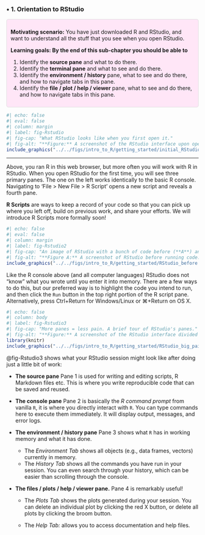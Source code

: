 ### • 1. Orientation to RStudio {.unnumbered}


::: {.motivation style="background-color: #ffe6f7; padding: 10px; border: 1px solid #ddd; border-radius: 5px;"}


**Motivating scenario:**  You have just downloaded R and RStudio, and want to understand all the stuff that you see when you open RStudio.        

**Learning goals: By the end of this sub-chapter you should be able to**  

1. Identify the **source pane** and what to do there.  
2. Identify the **terminal pane** and what to see and do there.     
3. Identify the **environment / history** pane, what to see and do there, and how to navigate tabs in this pane.  
4. Identify the **file / plot / help / viewer** pane, what to see and do there, and how to navigate tabs in this pane.  

:::     


```r
#| echo: false
#| eval: false
#| column: margin
#| label: fig-Rstudio
#| fig-cap: "What RStudio looks like when you first open it."
#| fig-alt: "**Figure:** A screenshot of the RStudio interface upon opening a new session.  - The **console panel** (left) displays the R version (`R 4.4.1`) and startup information, including the following message:  R version 4.4.1 (2024-06-14) -- \"Race for Your Life\";   Copyright (C) 2024 The R Foundation for Statistical Computing   Platform: x86_64-apple-darwin20  ; R is free software and comes with ABSOLUTELY NO WARRANTY.   You are welcome to redistribute it under certain conditions.   Type 'license()' or 'licence()' for distribution details.  Natural language support but running in an English locale.  R is a collaborative project with many contributors.  Type 'contributors()' for more information and   'citation()' on how to cite R or R packages in publications.   Type 'demo()' for some demos, 'help()' for on-line help, or   'help.start()' for an HTML browser interface to help. Type 'q()' to quit R.  - The **environment panel** (top-right) is empty, showing the message \"Environment is empty,\" indicating no objects are currently loaded into memory.  - The **files, plots, packages, and help panel** (bottom-right) is empty, with no files, plots, or additional information displayed.  The RStudio top menu bar is visible, showing options like \"File,\" \"Edit,\" \"Code,\" \"View,\" and others. The current folder is labeled \"untitled folder.\""
include_graphics("../../figs/intro_to_R/getting_started/initial_RStudio.png")
```

---  

Above, you ran R in this web browser, but more often you will work with R in RStudio. When you open RStudio for the first time, you will see three primary panes. The one on the left works identically to the basic R console. Navigating to 'File > New File > R Script' opens a new script and reveals a fourth pane.

:::aside
**R Scripts** are ways to keep a record of your code so that you can pick up where you left off, build on previous work, and share your efforts. We will introduce R Scripts more formally soon!  
:::

```r
#| echo: false
#| eval: false
#| column: margin
#| label: fig-Rstudio2
#| fig-cap: "An image of RStudio with a bunch of code before (**A**) and after (**B**) the code is entered into the working memory by highlighting it and clicking `Run`. Note that three things change after the code is executed. (1) The code appears in the R Console pane, (2) The assigned variables are displayed in the Environment pane, and (3) A plot appears in the plot pane."
#| fig-alt: "**Figure A:** A screenshot of RStudio before running code. The R script editor contains the following code: library(readr); library(dplyr); library(ggplot2); visitation_link <- \"https://raw.githubusercontent.com/ybrandvain/datasets/refs/heads/master/pollinator_visits.csv\"; visitation_data <- readr::read_csv(visitation_link); ggplot(visitation_data, aes(x = petal_area_mm, y = mean_visits))+  geom_point()+ scale_x_continuous(trans = \"log10\")+ scale_y_continuous(trans = \"log1p\")+  geom_smooth(method = \"lm\").   The console panel at the bottom is empty, with no output displayed. The environment panel on the right shows \"Environment is empty,\" indicating no objects have been created in memory. The file and plots panels are also empty. **Figure B:** A screenshot of RStudio after running the code. The same code is visible in the script editor, with the `Run` button highlighted. The console panel at the bottom shows the following output:   The environment panel on the right now contains two objects: The plots panel now shows our plot."
include_graphics("../../figs/intro_to_R/getting_started/RStudio_before.png")
```

Like the R console above (and all computer languages) RStudio does not "know" what you wrote until you enter it into memory. There are a few ways to do this, but our preferred way is to highlight the code you intend to run, and then click the `Run` button in the top right portion of the R script pane. Alternatively, press Ctrl+Return for Windows/Linux or ⌘+Return on OS X. 


```r
#| echo: false
#| column: body
#| label: fig-Rstudio3
#| fig-cap: "More panes = less pain. A brief tour of RStudio's panes."
#| fig-alt: "**Figure:** A screenshot of the RStudio interface divided into four labeled panes.  - **Pane 1 (top-left):** The R script editor contains code. - **Pane 2 (bottom-left):** The console shows the execution of the script.  - **Pane 3 (top-right):** The environment panel lists two variables in R's working memory.- **Pane 4 (bottom-right):** The plots panel displays the  plots our code made." 
library(knitr)
include_graphics("../../figs/intro_to_R/getting_started/RStudio_big_pains.png")
```

@fig-Rstudio3 shows what your RStudio session might look like after doing just a little bit of work:  

- **The source pane** Pane 1 is used for writing and editing scripts, R Markdown files etc. This is where you write reproducible code that can be saved and reused.  

- **The console pane** Pane 2 is basically the *R command prompt* from vanilla `R`, it is where you directly interact with `R`. You can type commands here to execute them immediately. It will display output, messages, and error logs.  


- **The environment / history pane** Pane 3 shows what `R` has in working memory and what it has done.  

   -   The *Environment Tab* shows all objects (e.g., data frames, vectors) currently in memory.   
   -   The *History Tab* shows all the commands you have run in your session. You can even search through your history, which can be easier than scrolling through the console.  

- **The files / plots / help / viewer pane.** Pane 4 is remarkably useful!  

   -   The *Plots Tab* shows the plots generated during your session. You can delete an individual plot by clicking the red X button, or delete all plots by clicking the broom button.

   -   The *Help Tab:* allows you to access documentation and help files.

